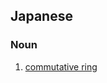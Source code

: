 ==Japanese==
{{ja-kanjitab|か|かん|かん|yomi=o}}

===Noun===
{{ja-noun|かかんかん}}

# {{lb|ja|algebra|ring theory|sort=かかんかん}} [[commutative ring]]